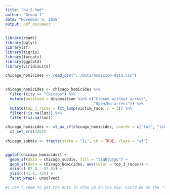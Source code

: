 ```yaml
---
title: "hw_5.Rmd"
author: "Group 1"
date: "November 5, 2018"
output: pdf_document
---
```


```r

library(readr)
library(dplyr)
library(sf)
library(tigris)
library(forcats)
library(ggplot2)
library(viridisLite)

chicago_homicides <- read_csv("../Data/homicide-data.csv")
  

chicago_homicides <- chicago_homicides %>% 
  filter(city == "Chicago") %>% 
  mutate(unsolved = disposition %in% c("Closed without arrest", 
                                       "Open/No arrest")) %>% 
  mutate(top_3_races = fct_lump(victim_race, n = 3)) %>% 
  filter(!is.na(lat)) %>% 
  filter(!is.na(lon))

chicago_homicides <- st_as_sf(chicago_homicides, coords = c("lat", "lon")) %>% 
  st_set_crs(4267)
  
chicago_subdiv <- tracts(state = "IL", cb = TRUE, class = "sf")


ggplot(chicago_homicides) +
  geom_sf(data = chicago_subdiv, fill = "lightgray") +
  geom_sf(data = chicago_homicides, aes(color = top_3_races)) +
  xlim(c(-87.8, -87.5)) + 
  ylim(c(41.6, 42)) +
  facet_wrap(~ unsolved)

#I can't seem to get the dots to show up on the map. Could be do the "st_set_sf" number, because I have no idea what number I need to select. I've tried a few different ones but it doesn't work.
  

```

```r
```

```r
```